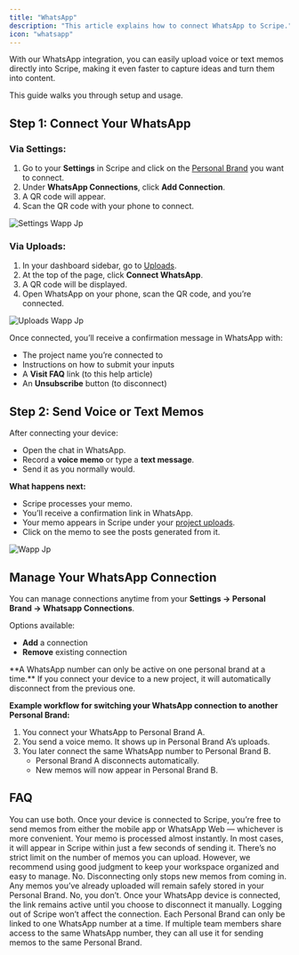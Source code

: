```yaml
---
title: "WhatsApp"
description: "This article explains how to connect WhatsApp to Scripe."
icon: "whatsapp"
---
```


With our WhatsApp integration, you can easily upload voice or text memos directly into Scripe, making it even faster to capture ideas and turn them into content.

This guide walks you through setup and usage.

## Step 1: Connect Your WhatsApp

### Via Settings:

1. Go to your **Settings** in Scripe and click on the [Personal Brand](/account/personalbrand) you want to connect.
2. Under **WhatsApp Connections**, click **Add Connection**.
3. A QR code will appear.
4. Scan the QR code with your phone to connect.

![Settings Wapp Jp](/images/settings-wapp.jpg)

### Via Uploads:

1. In your dashboard sidebar, go to [Uploads](/sidebar/uploads).
2. At the top of the page, click **Connect WhatsApp**.
3. A QR code will be displayed.
4. Open WhatsApp on your phone, scan the QR code, and you’re connected.

![Uploads Wapp Jp](/sources-wapp.jpg)

Once connected, you’ll receive a confirmation message in WhatsApp with:

- The project name you’re connected to
- Instructions on how to submit your inputs
- A **Visit FAQ** link (to this help article)
- An **Unsubscribe** button (to disconnect)

## Step 2: Send Voice or Text Memos

After connecting your device:

- Open the chat in WhatsApp.
- Record a **voice memo** or type a **text message**.
- Send it as you normally would.

**What happens next:**

- Scripe processes your memo.
- You’ll receive a confirmation link in WhatsApp.
- Your memo appears in Scripe under your [project uploads](/sidebar/uploads).
- Click on the memo to see the posts generated from it.

![Wapp Jp](/images/wapp.jpg)

## Manage Your WhatsApp Connection

You can manage connections anytime from your **Settings → Personal Brand → Whatsapp Connections**.

Options available:

- **Add** a connection
- **Remove** existing connection

<Warning>
  **A WhatsApp number can only be active on one personal brand at a time.** If you connect your device to a new project, it will automatically disconnect from the previous one.
</Warning>

**Example workflow for switching your WhatsApp connection to another Personal Brand:**

1. You connect your WhatsApp to Personal Brand A.
2. You send a voice memo. It shows up in Personal Brand A’s uploads.
3. You later connect the same WhatsApp number to Personal Brand B.
   - Personal Brand A disconnects automatically.
   - New memos will now appear in Personal Brand B.

## FAQ

<AccordionGroup>
  <Accordion title="Can I use WhatsApp Web or does it have to be my mobile app?">
    You can use both. Once your device is connected to Scripe, you’re free to send memos from either the mobile app or WhatsApp Web — whichever is more convenient.
  </Accordion>
  <Accordion title="How long does it take for a memo to appear in Scripe?">
    Your memo is processed almost instantly. In most cases, it will appear in Scripe within just a few seconds of sending it.
  </Accordion>
  <Accordion title="Is there a limit to how many memos I can send?">
    There’s no strict limit on the number of memos you can upload. However, we recommend using good judgment to keep your workspace organized and easy to manage.
  </Accordion>
  <Accordion title="Will disconnecting delete my previously uploaded memos?">
    No. Disconnecting only stops new memos from coming in. Any memos you’ve already uploaded will remain safely stored in your Personal Brand.
  </Accordion>
  <Accordion title="Do I need to reconnect every time I log out of Scripe?">
    No, you don’t. Once your WhatsApp device is connected, the link remains active until you choose to disconnect it manually. Logging out of Scripe won’t affect the connection.
  </Accordion>
  <Accordion title="Can team members use the same WhatsApp number, or does each person need their own?">
    Each Personal Brand can only be linked to one WhatsApp number at a time. If multiple team members share access to the same WhatsApp number, they can all use it for sending memos to the same Personal Brand.
  </Accordion>
</AccordionGroup>